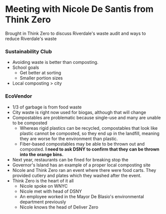 
# Meeting with Nicole De Santis from Think Zero

Brought in Think Zero to discuss Riverdale's waste audit and ways to reduce Riverdale's waste

### Sustainability Club
* Avoiding waste is better than composting.
* School goals
	* Get better at sorting
	* Smaller portion sizes
* Local composting > city


### EcoVendor
* 1/3 of garbage is from food waste
* City waste is right now used for biogas, although that will change
* Compostables are problematic because single-use and many are unable to be composted
	* Whereas rigid plastics can be recycled, compostables that look like plastic cannot be composted, so they end up in the landfill, meaning they are worse for the environment than plastic.
	* Fiber-based compostables may be able to be thrown out and composted. **I need to ask DSNY to confirm that they can be thrown into the orange bins.**
* Next year, restaurants can be fined for breaking stop the **‌**
* Governor's Island has an example of a proper local composting site
* Nicole and Think Zero ran an event where there were food carts. They provided cutlery and plates which they washed after the event.
* Think Zero is the heart of it all
	* Nicole spoke on WNYC
	* Nicole met with head of DSNY
	* An employee worked in the Mayor De Blasio's environmental department previously
	* Nicole knows the head of Deliver Zero

